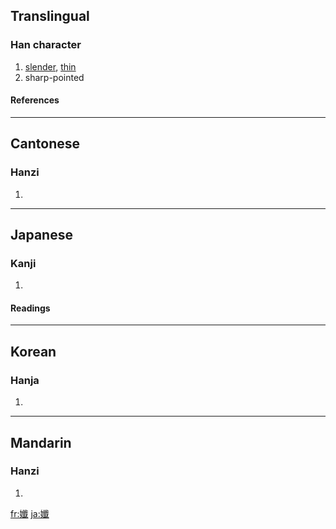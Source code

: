 ==Translingual==
===Han character===
{{Han char|rn=38|rad=女|as=17|sn=20|four=4345<sub>0</sub>|canj=女人戈一 (VOIM)}}
# [[slender]], [[thin]]
# sharp-pointed
====References====
{{Han ref|kx=0274.090|dkj=06893|dj=0542.260|hdz=21090.120|uh=5B45|ud=23365|bh=F443|bd=62531}}
----
==Cantonese==
===Hanzi===
{{yue-hanzi|jyut=|y=chim1}}
# {{defn|Cantonese}}
----
==Japanese==
===Kanji===
{{ja-kanji|grade=|rs=女17}}
# {{defn|Japanese}} 
====Readings====
{{ja-readings|on=[[せん]] (sen)|kun=[[かよわい]] (kayowai)}}
----
==Korean==
===Hanja===
{{ko-hanja|hangeul=섬|rv=seom|mr=sŏm}}
# {{defn|Korean}}
----
==Mandarin==
===Hanzi===
{{cmn-hanzi|pin=[[xiān]] ([[xian1]])|wg=hsien<sup>1</sup>}}
# {{defn|Mandarin}}

[[fr:孅]]
[[ja:孅]]
